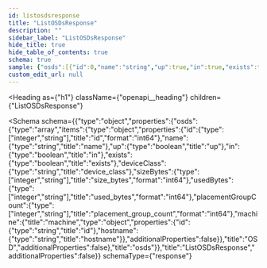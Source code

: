 ```yaml
---
id: listosdsresponse
title: "ListOSDsResponse"
description: ""
sidebar_label: "ListOSDsResponse"
hide_title: true
hide_table_of_contents: true
schema: true
sample: {"osds":[{"id":0,"name":"string","up":true,"in":true,"exists":true,"deviceClass":"string","sizeBytes":0,"usedBytes":0,"placementGroupCount":0,"machine":{"id":"string","hostname":"string"}}]}
custom_edit_url: null
---
```



<Heading
  as={"h1"}
  className={"openapi__heading"}
  children={"ListOSDsResponse"}
>
</Heading>





<Schema
  schema={{"type":"object","properties":{"osds":{"type":"array","items":{"type":"object","properties":{"id":{"type":["integer","string"],"title":"id","format":"int64"},"name":{"type":"string","title":"name"},"up":{"type":"boolean","title":"up"},"in":{"type":"boolean","title":"in"},"exists":{"type":"boolean","title":"exists"},"deviceClass":{"type":"string","title":"device_class"},"sizeBytes":{"type":["integer","string"],"title":"size_bytes","format":"int64"},"usedBytes":{"type":["integer","string"],"title":"used_bytes","format":"int64"},"placementGroupCount":{"type":["integer","string"],"title":"placement_group_count","format":"int64"},"machine":{"title":"machine","type":"object","properties":{"id":{"type":"string","title":"id"},"hostname":{"type":"string","title":"hostname"}},"additionalProperties":false}},"title":"OSD","additionalProperties":false},"title":"osds"}},"title":"ListOSDsResponse","additionalProperties":false}}
  schemaType={"response"}
>
  
</Schema>
            